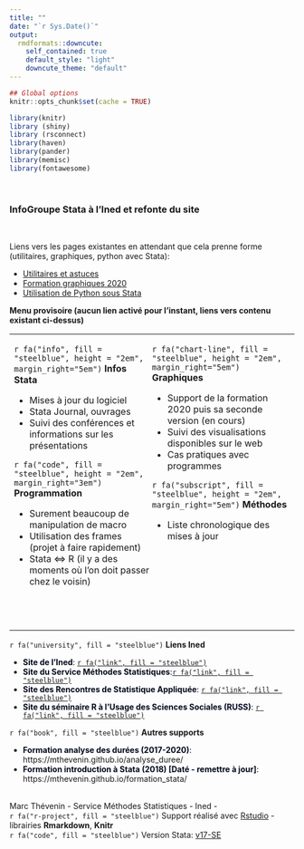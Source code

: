 ---
title: ""
date: "`r Sys.Date()`"
output:
  rmdformats::downcute:
    self_contained: true
    default_style: "light"
    downcute_theme: "default"
---


```{r setup, include=FALSE}
## Global options
knitr::opts_chunk$set(cache = TRUE)

library(knitr)
library (shiny)
library (rsconnect)
library(haven)
library(pander)
library(memisc)
library(fontawesome)
```


<style>
#body {font-family: Consolas;
#     font-size: 12pt}

hide {
      background-color: #d6d6d6;
      color: #d6d6d6;}
hide:hover {
      background-color: white;
      color: black;}
</style>

<style>
.column-left{
  float: left;
  width: 50%;
  text-align: left;
}
.column-center{
  float: left;
  width: 50%;
  text-align: left;
}
</style>


<br>

<h3><span class="badge badge-secondary">Info</span>**Groupe Stata à l'Ined et refonte du site**</h3>
<br>

Liens vers les pages existantes en attendant que cela prenne forme (utilitaires, graphiques, python avec Stata):  


* [Utilitaires et astuces](utils.html)
* [Formation graphiques 2020](/graph/graphiques)
* [Utilisation de Python sous Stata](python.html)



**Menu provisoire (aucun lien activé pour l'instant, liens vers contenu existant ci-dessus)**

<table><tr><td>
<div class="column-left">
`r fa("info", fill = "steelblue", height = "2em", margin_right="5em")` **Infos Stata**    

* Mises à jour du logiciel
* Stata Journal, ouvrages
* Suivi des conférences et informations sur les présentations  


`r fa("code", fill = "steelblue", height = "2em", margin_right="3em")` **Programmation**    

* Surement beaucoup de manipulation de macro
* Utilisation des frames (projet à faire rapidement) 
* Stata <=> R (il y a des moments où l'on doit passer chez le voisin)  

<br><br>
</div>


<div class="column-center">
`r fa("chart-line", fill = "steelblue", height = "2em", margin_right="5em")` **Graphiques**  

* Support de la formation 2020 puis sa seconde version (en cours) 
* Suivi des visualisations disponibles sur le web
* Cas pratiques avec programmes  


`r fa("subscript", fill = "steelblue", height = "2em", margin_right="5em")` **Méthodes**  

* Liste chronologique des mises à jour   
<br><br>
</div>
</table></tr></td>


`r fa("university", fill = "steelblue")` **Liens Ined**
<div class="alert alert-info">
* <span style="color:rgb(3,10,29);">**Site de l'Ined**:</span> [`r fa("link", fill = "steelblue")`](https://www.ined.fr)
* <span style="color:rgb(3,10,29);">**Site du Service  Méthodes Statistiques**:</span>[`r fa("link", fill = "steelblue")`](https://sms.site.ined.fr)  
* <span style="color:rgb(3,10,29);">**Site des Rencontres de Statistique Appliquée**:</span> [`r fa("link", fill = "steelblue")`](https://statapp.site.ined.fr/)   
* <span style="color:rgb(3,10,29);">**Site du séminaire R à l'Usage des Sciences Sociales (RUSS)**:</span> [`r fa("link", fill = "steelblue")`](https://russ.site.ined.fr) 
</div>

`r fa("book", fill = "steelblue")` **Autres supports**  
<div class="alert alert-info">
* <span style="color:rgb(3,10,29);">**Formation analyse des durées (2017-2020)**:</span> https://mthevenin.github.io/analyse_duree/
* <span style="color:rgb(3,10,29);">**Formation introduction à Stata (2018) [Daté - remettre à jour]**:</span> https://mthevenin.github.io/formation_stata/
</div>

<br>
Marc Thévenin - Service Méthodes Statistiques - Ined -
<br>
`r fa("r-project", fill = "steelblue")` Support réalisé avec [Rstudio](href:https://www.rstudio.com) - librairies **Rmarkdown**, **Knitr**  
`r fa("code", fill = "steelblue")` Version Stata: [v17-SE](https://www.stata.com/)  


<script src="https://giscus.app/client.js"
        data-repo="mthevenin/stata_fr"
        data-repo-id="MDEwOlJlcG9zaXRvcnkxMTAwOTM3NDQ="
        data-category="General"
        data-category-id="DIC_kwDOBo_lsM4CPcVO"
        data-mapping="pathname"
        data-reactions-enabled="1"
        data-emit-metadata="0"
        data-input-position="bottom"
        data-theme="light"
        data-lang="fr"
        crossorigin="anonymous"
        async>
</script>


